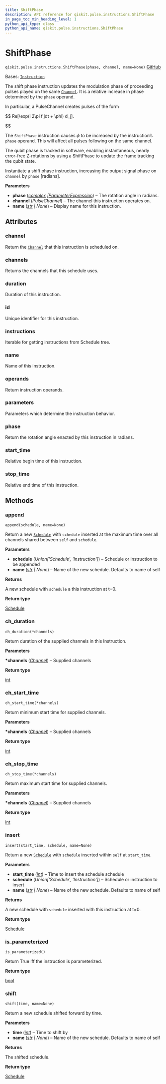 ```yaml
---
title: ShiftPhase
description: API reference for qiskit.pulse.instructions.ShiftPhase
in_page_toc_min_heading_level: 1
python_api_type: class
python_api_name: qiskit.pulse.instructions.ShiftPhase
---
```


# ShiftPhase

<span id="qiskit.pulse.instructions.ShiftPhase" />

`qiskit.pulse.instructions.ShiftPhase(phase, channel, name=None)` [GitHub](https://github.com/qiskit/qiskit/tree/stable/1.0/qiskit/pulse/instructions/phase.py "view source code")

Bases: [`Instruction`](pulse#qiskit.pulse.instructions.Instruction "qiskit.pulse.instructions.instruction.Instruction")

The shift phase instruction updates the modulation phase of proceeding pulses played on the same [`Channel`](pulse#qiskit.pulse.channels.Channel "qiskit.pulse.channels.Channel"). It is a relative increase in phase determined by the `phase` operand.

In particular, a PulseChannel creates pulses of the form

$$
Re[\exp(i 2\pi f jdt + \phi) d_j].


$$

The `ShiftPhase` instruction causes $\phi$ to be increased by the instruction’s `phase` operand. This will affect all pulses following on the same channel.

The qubit phase is tracked in software, enabling instantaneous, nearly error-free Z-rotations by using a ShiftPhase to update the frame tracking the qubit state.

Instantiate a shift phase instruction, increasing the output signal phase on `channel` by `phase` \[radians].

**Parameters**

*   **phase** ([*complex*](https://docs.python.org/3/library/functions.html#complex "(in Python v3.12)")  *|*[*ParameterExpression*](qiskit.circuit.ParameterExpression "qiskit.circuit.parameterexpression.ParameterExpression")) – The rotation angle in radians.
*   **channel** (*PulseChannel*) – The channel this instruction operates on.
*   **name** ([*str*](https://docs.python.org/3/library/stdtypes.html#str "(in Python v3.12)") *| None*) – Display name for this instruction.

## Attributes

<span id="qiskit.pulse.instructions.ShiftPhase.channel" />

### channel

Return the [`Channel`](pulse#qiskit.pulse.channels.Channel "qiskit.pulse.channels.Channel") that this instruction is scheduled on.

<span id="qiskit.pulse.instructions.ShiftPhase.channels" />

### channels

Returns the channels that this schedule uses.

<span id="qiskit.pulse.instructions.ShiftPhase.duration" />

### duration

Duration of this instruction.

<span id="qiskit.pulse.instructions.ShiftPhase.id" />

### id

Unique identifier for this instruction.

<span id="qiskit.pulse.instructions.ShiftPhase.instructions" />

### instructions

Iterable for getting instructions from Schedule tree.

<span id="qiskit.pulse.instructions.ShiftPhase.name" />

### name

Name of this instruction.

<span id="qiskit.pulse.instructions.ShiftPhase.operands" />

### operands

Return instruction operands.

<span id="qiskit.pulse.instructions.ShiftPhase.parameters" />

### parameters

Parameters which determine the instruction behavior.

<span id="qiskit.pulse.instructions.ShiftPhase.phase" />

### phase

Return the rotation angle enacted by this instruction in radians.

<span id="qiskit.pulse.instructions.ShiftPhase.start_time" />

### start\_time

Relative begin time of this instruction.

<span id="qiskit.pulse.instructions.ShiftPhase.stop_time" />

### stop\_time

Relative end time of this instruction.

## Methods

### append

<span id="qiskit.pulse.instructions.ShiftPhase.append" />

`append(schedule, name=None)`

Return a new [`Schedule`](qiskit.pulse.Schedule "qiskit.pulse.Schedule") with `schedule` inserted at the maximum time over all channels shared between `self` and `schedule`.

**Parameters**

*   **schedule** (*Union\['Schedule', 'Instruction']*) – Schedule or instruction to be appended
*   **name** ([*str*](https://docs.python.org/3/library/stdtypes.html#str "(in Python v3.12)") *| None*) – Name of the new schedule. Defaults to name of self

**Returns**

A new schedule with `schedule` a this instruction at t=0.

**Return type**

[Schedule](qiskit.pulse.Schedule "qiskit.pulse.Schedule")

### ch\_duration

<span id="qiskit.pulse.instructions.ShiftPhase.ch_duration" />

`ch_duration(*channels)`

Return duration of the supplied channels in this Instruction.

**Parameters**

**\*channels** ([*Channel*](pulse#qiskit.pulse.channels.Channel "qiskit.pulse.channels.Channel")) – Supplied channels

**Return type**

[int](https://docs.python.org/3/library/functions.html#int "(in Python v3.12)")

### ch\_start\_time

<span id="qiskit.pulse.instructions.ShiftPhase.ch_start_time" />

`ch_start_time(*channels)`

Return minimum start time for supplied channels.

**Parameters**

**\*channels** ([*Channel*](pulse#qiskit.pulse.channels.Channel "qiskit.pulse.channels.Channel")) – Supplied channels

**Return type**

[int](https://docs.python.org/3/library/functions.html#int "(in Python v3.12)")

### ch\_stop\_time

<span id="qiskit.pulse.instructions.ShiftPhase.ch_stop_time" />

`ch_stop_time(*channels)`

Return maximum start time for supplied channels.

**Parameters**

**\*channels** ([*Channel*](pulse#qiskit.pulse.channels.Channel "qiskit.pulse.channels.Channel")) – Supplied channels

**Return type**

[int](https://docs.python.org/3/library/functions.html#int "(in Python v3.12)")

### insert

<span id="qiskit.pulse.instructions.ShiftPhase.insert" />

`insert(start_time, schedule, name=None)`

Return a new [`Schedule`](qiskit.pulse.Schedule "qiskit.pulse.Schedule") with `schedule` inserted within `self` at `start_time`.

**Parameters**

*   **start\_time** ([*int*](https://docs.python.org/3/library/functions.html#int "(in Python v3.12)")) – Time to insert the schedule schedule
*   **schedule** (*Union\['Schedule', 'Instruction']*) – Schedule or instruction to insert
*   **name** ([*str*](https://docs.python.org/3/library/stdtypes.html#str "(in Python v3.12)") *| None*) – Name of the new schedule. Defaults to name of self

**Returns**

A new schedule with `schedule` inserted with this instruction at t=0.

**Return type**

[Schedule](qiskit.pulse.Schedule "qiskit.pulse.Schedule")

### is\_parameterized

<span id="qiskit.pulse.instructions.ShiftPhase.is_parameterized" />

`is_parameterized()`

Return True iff the instruction is parameterized.

**Return type**

[bool](https://docs.python.org/3/library/functions.html#bool "(in Python v3.12)")

### shift

<span id="qiskit.pulse.instructions.ShiftPhase.shift" />

`shift(time, name=None)`

Return a new schedule shifted forward by time.

**Parameters**

*   **time** ([*int*](https://docs.python.org/3/library/functions.html#int "(in Python v3.12)")) – Time to shift by
*   **name** ([*str*](https://docs.python.org/3/library/stdtypes.html#str "(in Python v3.12)") *| None*) – Name of the new schedule. Defaults to name of self

**Returns**

The shifted schedule.

**Return type**

[Schedule](qiskit.pulse.Schedule "qiskit.pulse.Schedule")

